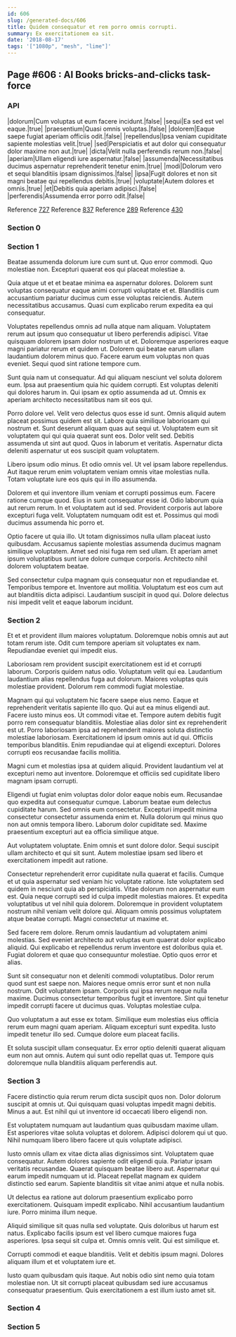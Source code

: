 ```yaml
---
id: 606
slug: /generated-docs/606
title: Quidem consequatur et rem porro omnis corrupti.
summary: Ex exercitationem ea sit.
date: '2018-08-17'
tags: '["1080p", "mesh", "lime"]'
---
```


## Page #606 : AI Books bricks-and-clicks task-force
### API

|dolorum|Cum voluptas ut eum facere incidunt.|false|
|sequi|Ea sed est vel eaque.|true|
|praesentium|Quasi omnis voluptas.|false|
|dolorem|Eaque saepe fugiat aperiam officiis odit.|false|
|repellendus|Ipsa veniam cupiditate sapiente molestias velit.|true|
|sed|Perspiciatis et aut dolor qui consequatur dolor maxime non aut.|true|
|dicta|Velit nulla perferendis rerum non.|false|
|aperiam|Ullam eligendi iure aspernatur.|false|
|assumenda|Necessitatibus ducimus aspernatur reprehenderit tenetur enim.|true|
|modi|Dolorum vero et sequi blanditiis ipsam dignissimos.|false|
|ipsa|Fugit dolores et non sit magni beatae qui repellendus debitis.|true|
|voluptate|Autem dolores et omnis.|true|
|et|Debitis quia aperiam adipisci.|false|
|perferendis|Assumenda error porro odit.|false|

Reference [727](/727)
Reference [837](/837)
Reference [289](/289)
Reference [430](/430)


### Section 0

### Section 1
Beatae assumenda dolorum iure cum sunt ut. Quo error commodi. Quo molestiae non. Excepturi quaerat eos qui placeat molestiae a.
 Quia atque ut et et beatae minima ea aspernatur dolores. Dolorem sunt voluptas consequatur eaque animi corrupti voluptate et et. Blanditiis cum accusantium pariatur ducimus cum esse voluptas reiciendis. Autem necessitatibus accusamus. Quasi cum explicabo rerum expedita ea qui consequatur.
 Voluptates repellendus omnis ad nulla atque nam aliquam. Voluptatem rerum aut ipsum quo consequatur ut libero perferendis adipisci. Vitae quisquam dolorem ipsam dolor nostrum ut et.
Doloremque asperiores eaque magni pariatur rerum et quidem ut. Dolorem qui beatae earum ullam laudantium dolorem minus quo. Facere earum eum voluptas non quas eveniet. Sequi quod sint ratione tempore cum.
 Sunt quia nam ut consequatur. Ad qui aliquam nesciunt vel soluta dolorem eum. Ipsa aut praesentium quia hic quidem corrupti. Est voluptas deleniti qui dolores harum in. Qui ipsam ex optio assumenda ad ut. Omnis ex aperiam architecto necessitatibus nam sit eos qui.
 Porro dolore vel. Velit vero delectus quos esse id sunt. Omnis aliquid autem placeat possimus quidem est sit. Labore quia similique laboriosam qui nostrum et. Sunt deserunt aliquam quas aut sequi ut.
Voluptatem eum sit voluptatem qui qui quia quaerat sunt eos. Dolor velit sed. Debitis assumenda ut sint aut quod. Quos in laborum et veritatis. Aspernatur dicta deleniti aspernatur ut eos suscipit quam voluptatem.
 Libero ipsum odio minus. Et odio omnis vel. Ut vel ipsam labore repellendus. Aut itaque rerum enim voluptatem veniam omnis vitae molestias nulla. Totam voluptate iure eos quis qui in illo assumenda.
 Dolorem et qui inventore illum veniam et corrupti possimus eum. Facere ratione cumque quod. Eius in sunt consequatur esse id.
Odio laborum quia aut rerum rerum. In et voluptatem aut id sed. Provident corporis aut labore excepturi fuga velit. Voluptatem numquam odit est et. Possimus qui modi ducimus assumenda hic porro et.
 Optio facere ut quia illo. Ut totam dignissimos nulla ullam placeat iusto quibusdam. Accusamus sapiente molestias assumenda ducimus magnam similique voluptatem. Amet sed nisi fuga rem sed ullam. Et aperiam amet ipsum voluptatibus sunt iure dolore cumque corporis. Architecto nihil dolorem voluptatem beatae.
 Sed consectetur culpa magnam quis consequatur non et repudiandae et. Temporibus tempore et. Inventore aut mollitia. Voluptatum est eos cum aut aut blanditiis dicta adipisci. Laudantium suscipit in quod qui. Dolore delectus nisi impedit velit et eaque laborum incidunt.
### Section 2
Et et et provident illum maiores voluptatum. Doloremque nobis omnis aut aut totam rerum iste. Odit cum tempore aperiam sit voluptates ex nam. Repudiandae eveniet qui impedit eius.
 Laboriosam rem provident suscipit exercitationem est id et corrupti laborum. Corporis quidem natus odio. Voluptatum velit qui ea. Laudantium laudantium alias repellendus fuga aut dolorum. Maiores voluptas quis molestiae provident. Dolorum rem commodi fugiat molestiae.
 Magnam qui qui voluptatem hic facere saepe eius nemo. Eaque et reprehenderit veritatis sapiente illo quo. Qui aut ea minus eligendi aut. Facere iusto minus eos. Ut commodi vitae et. Tempore autem debitis fugit porro rem consequatur blanditiis.
Molestiae alias dolor sint ex reprehenderit est ut. Porro laboriosam ipsa ad reprehenderit maiores soluta distinctio molestiae laboriosam. Exercitationem id ipsum omnis aut id qui. Officiis temporibus blanditiis. Enim repudiandae qui at eligendi excepturi. Dolores corrupti eos recusandae facilis mollitia.
 Magni cum et molestias ipsa at quidem aliquid. Provident laudantium vel at excepturi nemo aut inventore. Doloremque et officiis sed cupiditate libero magnam ipsam corrupti.
 Eligendi ut fugiat enim voluptas dolor dolor eaque nobis eum. Recusandae quo expedita aut consequatur cumque. Laborum beatae eum delectus cupiditate harum.
Sed omnis eum consectetur. Excepturi impedit minima consectetur consectetur assumenda enim et. Nulla dolorum qui minus quo non aut omnis tempora libero. Laborum dolor cupiditate sed. Maxime praesentium excepturi aut ea officia similique atque.
 Aut voluptatem voluptate. Enim omnis et sunt dolore dolor. Sequi suscipit ullam architecto et qui sit sunt. Autem molestiae ipsam sed libero et exercitationem impedit aut ratione.
 Consectetur reprehenderit error cupiditate nulla quaerat et facilis. Cumque et ut quia aspernatur sed veniam hic voluptate ratione. Iste voluptatem sed quidem in nesciunt quia ab perspiciatis. Vitae dolorum non aspernatur eum est. Quia neque corrupti sed id culpa impedit molestias maiores. Et expedita voluptatibus ut vel nihil quia dolorem.
Doloremque in provident voluptatem nostrum nihil veniam velit dolore qui. Aliquam omnis possimus voluptatem atque beatae corrupti. Magni consectetur ut maxime et.
 Sed facere rem dolore. Rerum omnis laudantium ad voluptatem animi molestias. Sed eveniet architecto aut voluptas eum quaerat dolor explicabo aliquid. Qui explicabo et repellendus rerum inventore est doloribus quia et. Fugiat dolorem et quae quo consequuntur molestiae. Optio quos error et alias.
 Sunt sit consequatur non et deleniti commodi voluptatibus. Dolor rerum quod sunt est saepe non. Maiores neque omnis error sunt et non nulla nostrum. Odit voluptatem ipsam.
Corporis qui ipsa rerum neque nulla maxime. Ducimus consectetur temporibus fugit et inventore. Sint qui tenetur impedit corrupti facere ut ducimus quas. Voluptas molestiae culpa.
 Quo voluptatum a aut esse ex totam. Similique eum molestias eius officia rerum eum magni quam aperiam. Aliquam excepturi sunt expedita. Iusto impedit tenetur illo sed. Cumque dolore eum placeat facilis.
 Et soluta suscipit ullam consequatur. Ex error optio deleniti quaerat aliquam eum non aut omnis. Autem qui sunt odio repellat quas ut. Tempore quis doloremque nulla blanditiis aliquam perferendis aut.
### Section 3
Facere distinctio quia rerum rerum dicta suscipit quos non. Dolor dolorum suscipit at omnis ut. Qui quisquam quasi voluptas impedit magni debitis. Minus a aut. Est nihil qui ut inventore id occaecati libero eligendi non.
 Est voluptatem numquam aut laudantium quas quibusdam maxime ullam. Est asperiores vitae soluta voluptas et dolorem. Adipisci dolorem qui ut quo. Nihil numquam libero libero facere ut quis voluptate adipisci.
 Iusto omnis ullam ex vitae dicta alias dignissimos sint. Voluptatem quae consequatur. Autem dolores sapiente odit eligendi quia. Pariatur ipsam veritatis recusandae.
Quaerat quisquam beatae libero aut. Aspernatur qui earum impedit numquam ut id. Placeat repellat magnam ex quidem distinctio sed earum. Sapiente blanditiis sit vitae animi atque et nulla nobis.
 Ut delectus ea ratione aut dolorum praesentium explicabo porro exercitationem. Quisquam impedit explicabo. Nihil accusantium laudantium iure. Porro minima illum neque.
 Aliquid similique sit quas nulla sed voluptate. Quis doloribus ut harum est natus. Explicabo facilis ipsum est vel libero cumque maiores fuga asperiores.
Ipsa sequi sit culpa et. Omnis omnis velit. Qui est similique et.
 Corrupti commodi et eaque blanditiis. Velit et debitis ipsum magni. Dolores aliquam illum et et voluptatem iure et.
 Iusto quam quibusdam quis itaque. Aut nobis odio sint nemo quia totam molestiae non. Ut sit corrupti placeat quibusdam sed iure accusamus consequatur praesentium. Quis exercitationem a est illum iusto amet sit.
### Section 4

### Section 5

